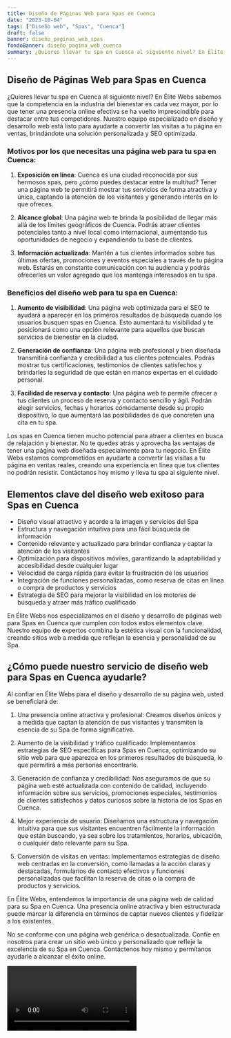 ```yaml
---
title: Diseño de Páginas Web para Spas en Cuenca
date: "2023-10-04"
tags: ["Diseño web", "Spas", "Cuenca"]
draft: false
banner: diseño_paginas_web_spas
fondoBanner: diseño_pagina_web_cuenca
summary: ¿Quieres llevar tu spa en Cuenca al siguiente nivel? En Élite Webs sabemos que la competencia en la industria del bienestar es cada vez mayor, por lo que tener una presencia online efectiva se ha vuelto imprescindible para destacar entre tus competidores. Nuestro equipo especializado en diseño y desarrollo web está listo para ayudarte a convertir las visitas a tu página en ventas, brindándote una solución personalizada y SEO optimizada.
---
```



## Diseño de Páginas Web para Spas en Cuenca

¿Quieres llevar tu spa en Cuenca al siguiente nivel? En Élite Webs sabemos que la competencia en la industria del bienestar es cada vez mayor, por lo que tener una presencia online efectiva se ha vuelto imprescindible para destacar entre tus competidores. Nuestro equipo especializado en diseño y desarrollo web está listo para ayudarte a convertir las visitas a tu página en ventas, brindándote una solución personalizada y SEO optimizada.

### Motivos por los que necesitas una página web para tu spa en Cuenca:

1. **Exposición en línea**: Cuenca es una ciudad reconocida por sus hermosos spas, pero ¿cómo puedes destacar entre la multitud? Tener una página web te permitirá mostrar tus servicios de forma atractiva y única, captando la atención de los visitantes y generando interés en lo que ofreces.

2. **Alcance global**: Una página web te brinda la posibilidad de llegar más allá de los límites geográficos de Cuenca. Podrás atraer clientes potenciales tanto a nivel local como internacional, aumentando tus oportunidades de negocio y expandiendo tu base de clientes.

3. **Información actualizada**: Mantén a tus clientes informados sobre tus últimas ofertas, promociones y eventos especiales a través de tu página web. Estarás en constante comunicación con tu audiencia y podrás ofrecerles un valor agregado que los mantenga interesados en tu spa.

### Beneficios del diseño web para tu spa en Cuenca:

1. **Aumento de visibilidad**: Una página web optimizada para el SEO te ayudará a aparecer en los primeros resultados de búsqueda cuando los usuarios busquen spas en Cuenca. Esto aumentará tu visibilidad y te posicionará como una opción relevante para aquellos que buscan servicios de bienestar en la ciudad.

2. **Generación de confianza**: Una página web profesional y bien diseñada transmitirá confianza y credibilidad a tus clientes potenciales. Podrás mostrar tus certificaciones, testimonios de clientes satisfechos y brindarles la seguridad de que están en manos expertas en el cuidado personal.

3. **Facilidad de reserva y contacto**: Una página web te permite ofrecer a tus clientes un proceso de reserva y contacto sencillo y ágil. Podrán elegir servicios, fechas y horarios cómodamente desde su propio dispositivo, lo que aumentará las posibilidades de que concreten una cita en tu spa.

Los spas en Cuenca tienen mucho potencial para atraer a clientes en busca de relajación y bienestar. No te quedes atrás y aprovecha las ventajas de tener una página web diseñada especialmente para tu negocio. En Élite Webs estamos comprometidos en ayudarte a convertir las visitas a tu página en ventas reales, creando una experiencia en línea que tus clientes no podrán resistir. Contáctanos hoy mismo y lleva tu spa al siguiente nivel.

<GifSeo />

<Cta />

## Elementos clave del diseño web exitoso para Spas en Cuenca

- Diseño visual atractivo y acorde a la imagen y servicios del Spa
- Estructura y navegación intuitiva para una fácil búsqueda de información
- Contenido relevante y actualizado para brindar confianza y captar la atención de los visitantes
- Optimización para dispositivos móviles, garantizando la adaptabilidad y accesibilidad desde cualquier lugar
- Velocidad de carga rápida para evitar la frustración de los usuarios
- Integración de funciones personalizadas, como reserva de citas en línea o compra de productos y servicios
- Estrategia de SEO para mejorar la visibilidad en los motores de búsqueda y atraer más tráfico cualificado

En Élite Webs nos especializamos en el diseño y desarrollo de páginas web para Spas en Cuenca que cumplen con todos estos elementos clave. Nuestro equipo de expertos combina la estética visual con la funcionalidad, creando sitios web a medida que reflejan la esencia y personalidad de su Spa.

## ¿Cómo puede nuestro servicio de diseño web para Spas en Cuenca ayudarle?

Al confiar en Élite Webs para el diseño y desarrollo de su página web, usted se beneficiará de:

1. Una presencia online atractiva y profesional: Creamos diseños únicos y a medida que captan la atención de sus visitantes y transmiten la esencia de su Spa de forma significativa.

2. Aumento de la visibilidad y tráfico cualificado: Implementamos estrategias de SEO específicas para Spas en Cuenca, optimizando su sitio web para que aparezca en los primeros resultados de búsqueda, lo que permitirá a más personas encontrarle.

3. Generación de confianza y credibilidad: Nos aseguramos de que su página web esté actualizada con contenido de calidad, incluyendo información sobre sus servicios, promociones especiales, testimonios de clientes satisfechos y datos curiosos sobre la historia de los Spas en Cuenca.

4. Mejor experiencia de usuario: Diseñamos una estructura y navegación intuitiva para que sus visitantes encuentren fácilmente la información que están buscando, ya sea sobre los tratamientos, horarios, ubicación, o cualquier dato relevante para su Spa.

5. Conversión de visitas en ventas: Implementamos estrategias de diseño web centradas en la conversión, como llamadas a la acción claras y destacadas, formularios de contacto efectivos y funciones personalizadas que facilitan la reserva de citas o la compra de productos y servicios.

En Élite Webs, entendemos la importancia de una página web de calidad para su Spa en Cuenca. Una presencia online atractiva y bien estructurada puede marcar la diferencia en términos de captar nuevos clientes y fidelizar a los existentes.

No se conforme con una página web genérica o desactualizada. Confíe en nosotros para crear un sitio web único y personalizado que refleje la excelencia de su Spa en Cuenca. Contáctenos hoy mismo y permítanos ayudarle a alcanzar el éxito online.

<Video />

<CtaBot job="Spas" city="Cuenca" />

<Gmaps query="Cuenca+españa+maps" />
